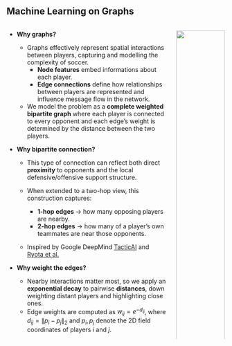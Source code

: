 ## Machine Learning on Graphs

::: columns

::: column
- **Why graphs?**
    - Graphs effectively represent spatial interactions between players, capturing and modelling the complexity of soccer. 
        - **Node features** embed informations about each player.  
        - **Edge connections** define how relationships between players are represented and influence message flow in the network. 

    - We model the problem as a **complete weighted bipartite graph** where each player is connected to every opponent and each edge’s weight is determined by the distance between the two players. 

- **Why bipartite connection?** 

    - This type of connection can reflect both direct **proximity** to opponents and the local defensive/offensive support structure.

    - When extended to a two-hop view, this construction captures:
        - **1-hop edges** → how many opposing players are nearby.
        - **2-hop edges** → how many of a player's own teammates are near those opponents.

    - Inspired by Google DeepMind [TacticAI](https://rdcu.be/eult8) and [Ryota et al.](https://www.mdpi.com/1424-8220/23/9/4506)



- **Why weight the edges?**
    - Nearby interactions matter most, so we apply an **exponential decay** to pairwise **distances**, down weighting distant players and highlighting close ones.
    - Edge weights are computed as $\displaystyle w_{ij} = e^{-d_{ij}}$, where $\displaystyle d_{ij} = \lVert {p}_i - {p}_j\rVert_2$ and ${p}_i, {p}_j$ denote the 2D field coordinates of players $i$ and $j$.

:::

::: column

![](resources/bipartite_graph.svg){width=100% fig-alt="Complete 11×11 bipartite graph between attackers and defenders"}

::: {.columns style="display: flex;"}
::: {.column width="45%"}
![](resources/no_weighted_graph.png){fig-alt="Complete bipartite graph" height=200px}
<span id="my-caption">No weights</span>

:::
::: {.column width="45%"}
![](resources/weighted_graph.png){fig-alt="Complete weighted bipartite graph"}
<span id="my-caption">With weights</span>
:::
:::

:::


:::